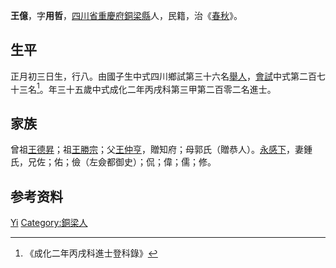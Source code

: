 {{Otheruses|other=名为王亿的其他人物|王亿 (消歧义)}}
{{明清人物信息框
| 姓名 = 王億
| 原名 =
| 圖片名稱= 
| 圖片大小 =
| 圖片說明 = 
| 最高職務 =
| 國家 = 大明 
| 爵位 =
| 籍貫 = [[四川省|四川省]][[重慶府|重慶府]][[銅梁縣|銅梁縣]]
| 族裔 = 
| 旗籍 = 
| 字號 = 
| 諡號 =
| 出生日期 = 正月初三日
| 出生地點 =
| 逝世日期 = 
| 逝世地點 =
| 墓葬 =
| 配偶 = 鍾氏
| 親屬 = 曾祖[[王德昇|王德昇]]，祖[[王勝宗|王勝宗]]，父[[王仲亨|王仲亨]]，母郭氏（贈恭人）
| 出身 =
* 成化二年丙戌科進士
| 經歷 =
| 著作 =  
*
*
*
}}
'''王億'''{{BD|1432年||1491年||}}，字'''用哲'''，[[四川省|四川省]][[重慶府|重慶府]][[銅梁縣|銅梁縣]]人，民籍，治《[[春秋|春秋]]》。

== 生平 ==
正月初三日生，行八。由國子生中式四川鄉試第三十六名[[舉人|舉人]]，[[會試|會試]]中式第二百七十三名<ref>《成化二年丙戌科進士登科錄》</ref>。年三十五歲中式成化二年丙戌科第三甲第二百零二名進士。

== 家族 ==
曾祖[[王德昇|王德昇]]；祖[[王勝宗|王勝宗]]；父[[王仲亨|王仲亨]]，贈知府；母郭氏（贈恭人）。[[永感下|永感下]]，妻鍾氏，兄佐；佑；儉（左僉都御史）；侃；偉；儒；修。

== 参考资料 ==
{{reflist}}

{{成化二年丙戌科殿试金榜}}

{{Authority control}}
{{DEFAULTSORT:Wang王}}
[[Category:王姓|Yi]]
[[Category:銅梁人|Category:銅梁人]]

{{明朝人物小作品}}